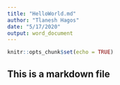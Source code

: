 ---
title: "HelloWorld.md"
author: "Tlanesh Hagos"
date: "5/17/2020"
output: word_document
---

```{r setup, include=FALSE}
knitr::opts_chunk$set(echo = TRUE)
```

## This is a markdown file

                            

